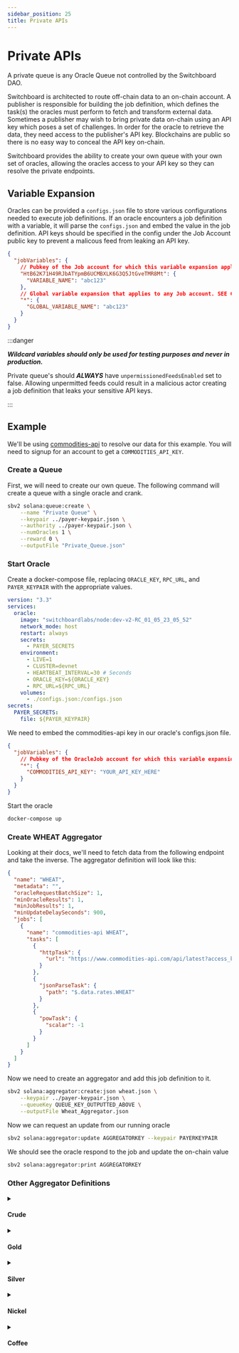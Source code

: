 ```yaml
---
sidebar_position: 25
title: Private APIs
---
```


# Private APIs

A private queue is any Oracle Queue not controlled by the Switchboard DAO.

Switchboard is architected to route off-chain data to an on-chain account. A
publisher is responsible for building the job definition, which defines the
task(s) the oracles must perform to fetch and transform external data. Sometimes
a publisher may wish to bring private data on-chain using an API key which poses
a set of challenges. In order for the oracle to retrieve the data, they need
access to the publisher's API key. Blockchains are public so there is no easy
way to conceal the API key on-chain.

Switchboard provides the ability to create your own queue with your own set of
oracles, allowing the oracles access to your API key so they can resolve the
private endpoints.

## Variable Expansion

Oracles can be provided a `configs.json` file to store various configurations
needed to execute job definitions. If an oracle encounters a job definition with
a variable, it will parse the `configs.json` and embed the value in the job
definition. API keys should be specified in the config under the Job Account
public key to prevent a malicous feed from leaking an API key.

```json title="configs.json"
{
  "jobVariables": {
    // Pubkey of the Job account for which this variable expansion applies
    "HtB62K71H49RJbATYpmB6UCMBXLK6G3Q5JtGveTMR8Mt": {
      "VARIABLE_NAME": "abc123"
    },
    // Global variable expansion that applies to any Job account. SEE CAUTION BELOW
    "*": {
      "GLOBAL_VARIABLE_NAME": "abc123"
    }
  }
}
```

:::danger

**_Wildcard variables should only be used for testing purposes and never in
production._**

Private queue's should **_ALWAYS_** have `unpermissionedFeedsEnabled` set to
false. Allowing unpermitted feeds could result in a malicious actor creating a
job definition that leaks your sensitive API keys.

:::

## Example

We'll be using [commodities-api](https://www.commodities-api.com) to resolve our
data for this example. You will need to signup for an account to get a
`COMMODITIES_API_KEY`.

### Create a Queue

First, we will need to create our own queue. The following command will create a
queue with a single oracle and crank.

```bash
sbv2 solana:queue:create \
    --name "Private Queue" \
    --keypair ../payer-keypair.json \
    --authority ../payer-keypair.json \
    --numOracles 1 \
    --reward 0 \
    --outputFile "Private_Queue.json"
```

### Start Oracle

Create a docker-compose file, replacing `ORACLE_KEY`, `RPC_URL`, and
`PAYER_KEYPAIR` with the appropriate values.

```yml title="docker-compose.yml"
version: "3.3"
services:
  oracle:
    image: "switchboardlabs/node:dev-v2-RC_01_05_23_05_52"
    network_mode: host
    restart: always
    secrets:
      - PAYER_SECRETS
    environment:
      - LIVE=1
      - CLUSTER=devnet
      - HEARTBEAT_INTERVAL=30 # Seconds
      - ORACLE_KEY=${ORACLE_KEY}
      - RPC_URL=${RPC_URL}
    volumes:
      - ./configs.json:/configs.json
secrets:
  PAYER_SECRETS:
    file: ${PAYER_KEYPAIR}
```

We need to embed the commodities-api key in our oracle's configs.json file.

```json title="configs.json"
{
  "jobVariables": {
    // Pubkey of the OracleJob account for which this variable expansion applies or *.
    "*": {
      "COMMODITIES_API_KEY": "YOUR_API_KEY_HERE"
    }
  }
}
```

Start the oracle

```bash
docker-compose up
```

### Create WHEAT Aggregator

Looking at their docs, we'll need to fetch data from the following endpoint and
take the inverse. The aggregator definition will look like this:

```json title="Wheat.json"
{
  "name": "WHEAT",
  "metadata": "",
  "oracleRequestBatchSize": 1,
  "minOracleResults": 1,
  "minJobResults": 1,
  "minUpdateDelaySeconds": 900,
  "jobs": [
    {
      "name": "commodities-api WHEAT",
      "tasks": [
        {
          "httpTask": {
            "url": "https://www.commodities-api.com/api/latest?access_key=${COMMODITIES_API_KEY}&base=USD&symbols=WHEAT"
          }
        },
        {
          "jsonParseTask": {
            "path": "$.data.rates.WHEAT"
          }
        },
        {
          "powTask": {
            "scalar": -1
          }
        }
      ]
    }
  ]
}
```

Now we need to create an aggregator and add this job definition to it.

```bash
sbv2 solana:aggregator:create:json wheat.json \
    --keypair ../payer-keypair.json \
    --queueKey QUEUE_KEY_OUTPUTTED_ABOVE \
    --outputFile Wheat_Aggregator.json
```

Now we can request an update from our running oracle

```bash
sbv2 solana:aggregator:update AGGREGATORKEY --keypair PAYERKEYPAIR
```

We should see the oracle respond to the job and update the on-chain value

```bash
sbv2 solana:aggregator:print AGGREGATORKEY
```

### Other Aggregator Definitions

<details>

<summary>

#### Crude

</summary>

```json title="Crude.json"
{
  "name": "Crude WTIOIL",
  "metadata": "",
  "oracleRequestBatchSize": 1,
  "minOracleResults": 1,
  "minJobResults": 1,
  "minUpdateDelaySeconds": 900,
  "jobs": [
    {
      "name": "commodities-api WTIOIL",
      "tasks": [
        {
          "httpTask": {
            "url": "https://www.commodities-api.com/api/latest?access_key=${COMMODITIES_API_KEY}&base=USD&symbols=WTIOIL"
          }
        },
        {
          "jsonParseTask": {
            "path": "$.data.rates.WTIOIL"
          }
        },
        {
          "powTask": {
            "scalar": -1
          }
        }
      ]
    }
  ]
}
```

</details>

<details>

<summary>

#### Gold

</summary>

```json title="Gold.json"
{
  "name": "Gold",
  "metadata": "",
  "oracleRequestBatchSize": 1,
  "minOracleResults": 1,
  "minJobResults": 1,
  "minUpdateDelaySeconds": 900,
  "jobs": [
    {
      "name": "commodities-api XAU",
      "tasks": [
        {
          "httpTask": {
            "url": "https://www.commodities-api.com/api/latest?access_key=${COMMODITIES_API_KEY}&base=USD&symbols=XAU"
          }
        },
        {
          "jsonParseTask": {
            "path": "$.data.rates.XAU"
          }
        },
        {
          "powTask": {
            "scalar": -1
          }
        }
      ]
    }
  ]
}
```

</details>

<details>

<summary>

#### Silver

</summary>

```json title="Silver.json"
{
  "name": "Silver",
  "metadata": "",
  "oracleRequestBatchSize": 1,
  "minOracleResults": 1,
  "minJobResults": 1,
  "minUpdateDelaySeconds": 900,
  "jobs": [
    {
      "name": "commodities-api XAG",
      "tasks": [
        {
          "httpTask": {
            "url": "https://www.commodities-api.com/api/latest?access_key=${COMMODITIES_API_KEY}&base=USD&symbols=XAG"
          }
        },
        {
          "jsonParseTask": {
            "path": "$.data.rates.XAG"
          }
        },
        {
          "powTask": {
            "scalar": -1
          }
        }
      ]
    }
  ]
}
```

</details>

<details>

<summary>

#### Nickel

</summary>

```json title="Nickel.json"
{
  "name": "Nickel",
  "metadata": "",
  "oracleRequestBatchSize": 1,
  "minOracleResults": 1,
  "minJobResults": 1,
  "minUpdateDelaySeconds": 900,
  "jobs": [
    {
      "name": "commodities-api NI",
      "tasks": [
        {
          "httpTask": {
            "url": "https://www.commodities-api.com/api/latest?access_key=${COMMODITIES_API_KEY}&base=USD&symbols=NI"
          }
        },
        {
          "jsonParseTask": {
            "path": "$.data.rates.NI"
          }
        },
        {
          "powTask": {
            "scalar": -1
          }
        }
      ]
    }
  ]
}
```

</details>

<details>

<summary>

#### Coffee

</summary>

```json title="Coffee.json"
{
  "name": "Coffee",
  "metadata": "",
  "oracleRequestBatchSize": 1,
  "minOracleResults": 1,
  "minJobResults": 1,
  "minUpdateDelaySeconds": 900,
  "jobs": [
    {
      "name": "commodities-api COFFEE",
      "tasks": [
        {
          "httpTask": {
            "url": "https://www.commodities-api.com/api/latest?access_key=${COMMODITIES_API_KEY}&base=USD&symbols=COFFEE"
          }
        },
        {
          "jsonParseTask": {
            "path": "$.data.rates.COFFEE"
          }
        },
        {
          "powTask": {
            "scalar": -1
          }
        }
      ]
    }
  ]
}
```

</details>
